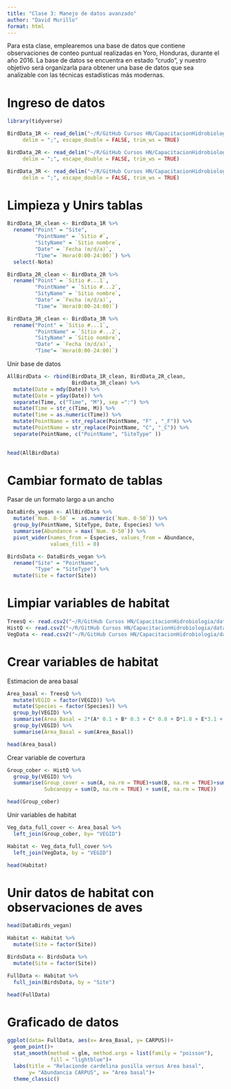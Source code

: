 ---
title: "Clase 3: Manejo de datos avanzado"
author: "David Murillo"
format: html
---

Para esta clase, emplearemos una base de datos que contiene observaciones de conteo puntual realizadas en Yoro, Honduras, durante el año 2016. La base de datos se encuentra en estado "crudo", y nuestro objetivo será organizarla para obtener una base de datos que sea analizable con las técnicas estadísticas más modernas.

::: panel-tabset

# Ingreso de datos

```{r, warning=FALSE, message=FALSE}

library(tidyverse)

BirdData_1R <- read_delim("~/R/GitHub Cursos HN/CapacitacionHidrobiologia/data/Replic1_birds.csv", 
     delim = ";", escape_double = FALSE, trim_ws = TRUE)

BirdData_2R <- read_delim("~/R/GitHub Cursos HN/CapacitacionHidrobiologia/data/Replic2_birds.csv", 
     delim = ";", escape_double = FALSE, trim_ws = TRUE)

BirdData_3R <- read_delim("~/R/GitHub Cursos HN/CapacitacionHidrobiologia/data/Replic3_birds.csv", 
     delim = ";", escape_double = FALSE, trim_ws = TRUE)

```


# Limpieza y Unirs tablas

```{r}
BirdData_1R_clean <- BirdData_1R %>% 
  rename("Point" = "Site",
         "PointName" = `Sitio #`,
         "SityName" = `Sitio nombre`,
         "Date" = `Fecha (m/d/a)`,
         "Time"= `Hora(0:00-24:00)`) %>% 
  select(-Nota)

BirdData_2R_clean <- BirdData_2R %>% 
  rename("Point" = `Sitio #...1`,
         "PointName" = `Sitio #...2`,
         "SityName" = `Sitio nombre`,
         "Date" = `Fecha (m/d/a)`,
         "Time"= `Hora(0:00-24:00)`)

BirdData_3R_clean <- BirdData_3R %>% 
  rename("Point" = `Sitio #...1`,
         "PointName" = `Sitio #...2`,
         "SityName" = `Sitio nombre`,
         "Date" = `Fecha (m/d/a)`,
         "Time"= `Hora(0:00-24:00)`)
```

Unir base de datos

```{r}
AllBirdData <- rbind(BirdData_1R_clean, BirdData_2R_clean, 
                     BirdData_3R_clean) %>%
  mutate(Date = mdy(Date)) %>% 
  mutate(Date = yday(Date)) %>% 
  separate(Time, c("Time", "M"), sep =":") %>% 
  mutate(Time = str_c(Time, M)) %>% 
  mutate(Time = as.numeric(Time)) %>% 
  mutate(PointName = str_replace(PointName, "F" , "_F")) %>% 
  mutate(PointName = str_replace(PointName, "C", "_C")) %>% 
  separate(PointName, c("PointName", "SiteType" )) 
  
```

```{r}
head(AllBirdData)
```


# Cambiar formato de tablas

Pasar de un formato largo a un ancho

```{r}
DataBirds_vegan <- AllBirdData %>% 
  mutate(`Num. 0-50` =  as.numeric(`Num. 0-50`)) %>% 
  group_by(PointName, SiteType, Date, Especies) %>% 
  summarise(Abundance = max(`Num. 0-50`)) %>% 
  pivot_wider(names_from = Especies, values_from = Abundance, 
              values_fill = 0)

BirdsData <- DataBirds_vegan %>% 
  rename("Site" = "PointName",
         "Type" = "SiteType") %>% 
  mutate(Site = factor(Site))

```

# Limpiar variables de habitat

```{r}
TreesQ <- read.csv2("~/R/GitHub Cursos HN/CapacitacionHidrobiologia/data/TreesQ.csv")
HistQ <- read.csv2("~/R/GitHub Cursos HN/CapacitacionHidrobiologia/data/HistQ.csv")
VegData <- read.csv2("~/R/GitHub Cursos HN/CapacitacionHidrobiologia/data/VegData.csv")
```

# Crear variables de habitat

Estimacion de area basal

```{r}
Area_basal <- TreesQ %>% 
  mutate(VEGID = factor(VEGID)) %>% 
  mutate(Species = factor(Species)) %>% 
  group_by(VEGID) %>% 
  summarise(Area_Basal = 2*(A* 0.1 + B* 0.3 + C* 0.8 + D*1.8 + E*3.1 + F *4.9 + G*7.1 + H*0.05 )) %>% 
  group_by(VEGID) %>% 
  summarise(Area_Basal = sum(Area_Basal))

head(Area_basal)
```

Crear variable de covertura

```{r}
Group_cober <- HistQ %>% 
  group_by(VEGID) %>% 
  summarise(Group_cover = sum(A, na.rm = TRUE)+sum(B, na.rm = TRUE)+sum(C, na.rm = TRUE),
            Subcanopy = sum(D, na.rm = TRUE) + sum(E, na.rm = TRUE))

head(Group_cober)
```

Unir variables de habitat

```{r}
Veg_data_full_cover <- Area_basal %>% 
  left_join(Group_cober, by= "VEGID")

Habitat <- Veg_data_full_cover %>% 
  left_join(VegData, by = "VEGID") 
```

```{r}
head(Habitat)
```


# Unir datos de habitat con observaciones de aves

```{r}
head(DataBirds_vegan)
```


```{r}
Habitat <- Habitat %>% 
  mutate(Site = factor(Site))

BirdsData <- BirdsData %>% 
  mutate(Site = factor(Site))

FullData <- Habitat %>% 
  full_join(BirdsData, by = "Site")
```

```{r}
head(FullData)
```


# Graficado de datos

```{r, warning=FALSE, message=FALSE}
ggplot(data= FullData, aes(x= Area_Basal, y= CARPUS))+
  geom_point()+
  stat_smooth(method = glm, method.args = list(family = "poisson"),
              fill = "lightblue")+
  labs(title = "Relacionde cardelina pusilla versus Area basal",
       y= "Abundancia CARPUS", x= "Area basal")+
  theme_classic() 

```


:::
